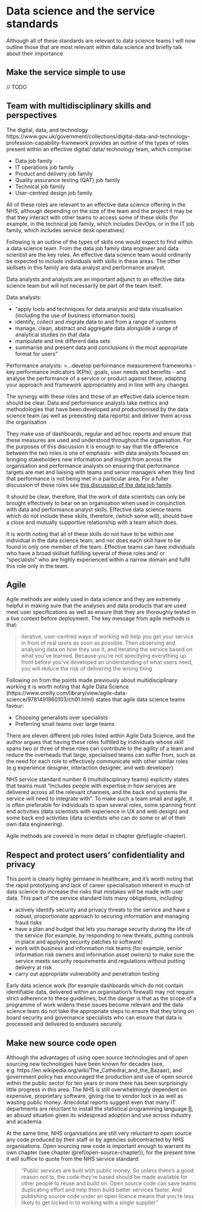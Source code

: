 # Data science and the service standards {#data-science-chapter}

Although all of these standards are relevant to data science teams I will now outline those that are most relevant within data science and briefly talk about their importance

## Make the service simple to use

// TODO

## Team with multidisciplinary skills and perspectives

The digital, data, and technology https://www.gov.uk/government/collections/digital-data-and-technology-profession-capability-framework provides an outline of the types of roles present within an effective digital/ data/ technology team, which comprise:

  * Data job family
  * IT operations job family
  * Product and delivery job family
  * Quality assurance testing (QAT) job family
  * Technical job family
  * User-centred design job family

All of these roles are relevant to an effective data science offering in the NHS, although depending on the size of the team and the project it may be that they interact with other teams to access some of these skills (for example, in the technical job family, which includes DevOps, or in the IT job family, which includes service desk operatives).

Following is an outline of the types of skills one would expect to find within a data science team. From the data job family data engineer and data scientist are the key roles. An effective data science team would ordinarily be expected to include individuals with skills in these areas. The other skillsets in this family are data analyst and performance analyst.

Data analysts and analysts are an important adjunct to an effective data science team but will not necessarily be part of the team itself.

Data analysts:

  * "apply tools and techniques for data analysis and data visualisation (including the use of business information tools)
  * identify, collect and migrate data to and from a range of systems
  * manage, clean, abstract and aggregate data alongside a range of analytical studies on that data
  * manipulate and link different data sets
  * summarise and present data and conclusions in the most appropriate format for users"

Performance analysts:
>...develop performance measurement frameworks - key performance indicators (KPIs), goals, user needs and benefits - and analyse the performance of a service or product against these, adapting your approach and framework appropriately and in line with any changes

The synergy with these roles and those of an effective data science team should be clear. Data and performance analysts take metrics and methodologies that have been developed and productionised by the data science team (as well as preexisting data reports) and deliver them across the organisation

They make use of dashboards, regular and ad hoc reports and ensure that these measures are used and understood throughout the organisation. For the purposes of this discussion it is enough to say that the difference between the two roles is one of emphasis- with data analysts focused on bringing stakeholders new information and insight from across the organisation and performance analysts on ensuring that performance targets are met and liaising with teams and senior managers when they find that performance is not being met in a particular area. For a fuller discussion of these roles see [this discussion of the data job family](https://www.gov.uk/government/collections/digital-data-and-technology-profession-capability-framework#data-job-family).

It should be clear, therefore, that the work of data scientists can only be brought effectively to bear on an organisation when used in conjunction with data and performance analyst skills. Effective data science teams which do not include these skills, therefore, (which some will), should have a close and mutually supportive relationship with a team which does.

It is worth noting that all of these skills do not have to be within one individual in the data science team, and nor does each skill have to be found in only one member of the team. Effective teams can have individuals who have a broad skillset fulfilling several of these roles and/ or "specialists" who are highly experienced within a narrow domain and fulfil this role only in the team.

## Agile

Agile methods are widely used in data science and they are extremely helpful in making sure that the analyses and data products that are used meet user specifications as well as ensure that they are thoroughly tested in a live context before deployment. The key message from agile methods is that:

>iterative, user-centred ways of working will help you get your service in front of real users as soon as possible. Then observing and analysing data on how they use it, and iterating the service based on what you've learned. Because you're not specifying everything up front before you've developed an understanding of what users need, you will reduce the risk of delivering the wrong thing

Following on from the points made previously about multidisciplinary working it is worth noting that Agile Data Science (https://www.oreilly.com/library/view/agile-data-science/9781491960103/ch01.html) states that agile data science teams favour:

  * Choosing generalists over specialists
  * Preferring small teams over large teams

There are eleven different job roles listed within Agile Data Science, and the author argues that having these roles fulfilled by individuals whose skill spans two or three of these roles can contribute to the agility of a team and reduce the overheads that large, specialised teams can suffer from, such as the need for each role to effectively communicate with other similar roles (e.g experience designer, interaction designer, and web developer).

NHS service standard number 6 (multidisciplinary teams) explicitly states that teams must "includes people with expertise in how services are delivered across all the relevant channels, and the back end systems the service will need to integrate with". To make such a team small and agile, it is often preferable for individuals to span several roles, some spanning front end activities (data scientists with experience in UX and web design) and some back end activities (data scientists who can do some or all of their own data engineering).

Agile methods are covered in more detail in chapter \@ref(agile-chapter).

## Respect and protect users’ confidentiality and privacy

This point is clearly highly germane in healthcare, and it's worth noting that the rapid prototyping and lack of career specialisation inherent in much of data science do increase the risks that mistakes will be made with user data. This part of the service standard lists many obligations, including:

  * actively identify security and privacy threats to the service and have a robust, proportionate approach to securing information and managing fraud risks
  * have a plan and budget that lets you manage security during the life of the service (for example, by responding to new threats, putting controls in place and applying security patches to software)
  * work with business and information risk teams (for example, senior information risk owners and information asset owners) to make sure the service meets security requirements and regulations without putting delivery at risk
  * carry out appropriate vulnerability and penetration testing

Early data science work (for example dashboards which do not contain identifiable data, delivered within an organisation's firewall) may not require strict adherence to these guidelines, but the danger is that as the scope of a programme of work widens these issues become relevant and the data science team do not take the appropriate steps to ensure that they bring on board security and governance specialists who can ensure that data is processed and delivered to endusers securely.

## Make new source code open

Although the advantages of using open source technologies and of open sourcing new technologies have been known for decades (see, e.g. https://en.wikipedia.org/wiki/The_Cathedral_and_the_Bazaar), and government policy has encouraged the production and use of open source within the public sector for ten years or more there has been surprisingly little progress in this area. The NHS is still overwhelmingly dependent on expensive, proprietary software, giving rise to vendor lock in as well as wasting public money. Anecdotal reports suggest even that many IT departments are reluctant to install the statistical programming language [R](https://cran.r-project.org/), an absurd situation given its widespread adoption and use across industry and academia.

At the same time, NHS organisations are still very reluctant to open source any code produced by their staff or by agencies subcontracted by NHS organisations. Open sourcing new code is important enough to warrant its own chapter (see chapter \@ref(open-source-chapter)), for the present time it will suffice to quote from the NHS service standard:

>"Public services are built with public money. So unless there's a good reason not to, the code they're based should be made available for other people to reuse and build on.
Open source code can save teams duplicating effort and help them build better services faster. And publishing source code under an open licence means that you're less likely to get locked in to working with a single supplier"
